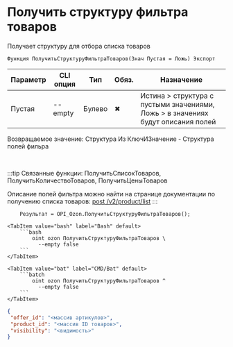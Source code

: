 ﻿---
sidebar_position: 23
---


# Получить структуру фильтра товаров
 Получает структуру для отбора списка товаров



`Функция ПолучитьСтруктуруФильтраТоваров(Знач Пустая = Ложь) Экспорт`

  | Параметр | CLI опция | Тип | Обяз. | Назначение |
  |-|-|-|-|-|
  | Пустая | --empty | Булево | &#x2716; | Истина > структура с пустыми значениями, Ложь > в значениях будут описания полей |

  
  Возвращаемое значение:   Структура Из КлючИЗначение - Структура полей фильра

<br/>

:::tip
Связанные функции: ПолучитьСписокТоваров, ПолучитьКоличествоТоваров, ПолучитьЦеныТоваров

Описание полей фильтра можно найти на странице документации по получению списка товаров: [post /v2/product/list](https://docs.ozon.ru/api/seller/#operation/ProductAPI_GetProductList)
:::
<br/>


```bsl title="Пример использования для 1С:Предприятие/OneScript"
    Результат = OPI_Ozon.ПолучитьСтруктуруФильтраТоваров();
```
    

 <Tabs>
  
    <TabItem value="bash" label="Bash" default>
        ```bash
            oint ozon ПолучитьСтруктуруФильтраТоваров \
              --empty false
        ```
    </TabItem>
  
    <TabItem value="bat" label="CMD/Bat" default>
        ```batch
            oint ozon ПолучитьСтруктуруФильтраТоваров ^
              --empty false
        ```
    </TabItem>
</Tabs>


```json title="Результат"
{
 "offer_id": "<массив артикулов>",
 "product_id": "<массив ID товаров>",
 "visibility": "<видимость>"
}
```
